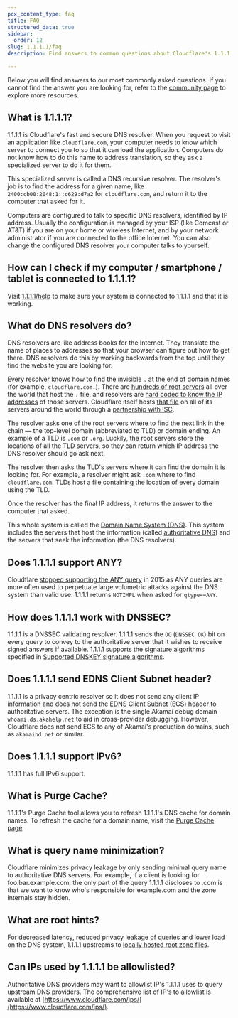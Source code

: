 ```yaml
---
pcx_content_type: faq
title: FAQ
structured_data: true
sidebar:
  order: 12
slug: 1.1.1.1/faq
description: Find answers to common questions about Cloudflare's 1.1.1.1 DNS resolver, including setup, privacy features, IPv6 support, and troubleshooting tips.

---
```



Below you will find answers to our most commonly asked questions. If you cannot find the answer you are looking for, refer to the [community page](https://community.cloudflare.com/) to explore more resources.

## What is 1.1.1.1?

1.1.1.1 is Cloudflare's fast and secure DNS resolver. When you request to visit an application like `cloudflare.com`, your computer needs to know which server to connect you to so that it can load the application. Computers do not know how to do this name to address translation, so they ask a specialized server to do it for them.

This specialized server is called a DNS recursive resolver. The resolver's job is to find the address for a given name, like `2400:cb00:2048:1::c629:d7a2` for `cloudflare.com`, and return it to the computer that asked for it.

Computers are configured to talk to specific DNS resolvers, identified by IP address. Usually the configuration is managed by your ISP (like Comcast or AT\&T) if you are on your home or wireless Internet, and by your network administrator if you are connected to the office Internet. You can also change the configured DNS resolver your computer talks to yourself.


## How can I check if my computer / smartphone / tablet is connected to 1.1.1.1?


Visit [1.1.1.1/help](https://one.one.one.one/help) to make sure your system is connected to 1.1.1.1 and that it is working.


## What do DNS resolvers do?

DNS resolvers are like address books for the Internet. They translate the name of places to addresses so that your browser can figure out how to get there. DNS resolvers do this by working backwards from the top until they find the website you are looking for.

Every resolver knows how to find the invisible `.` at the end of domain names (for example, `cloudflare.com.`). There are [hundreds of root servers](http://www.root-servers.org/) all over the world that host the `.` file, and resolvers are [hard coded to know the IP addresses](http://www.internic.net/domain/named.root) of those servers. Cloudflare itself hosts [that file](http://www.internic.net/domain/root.zone) on all of its servers around the world through a [partnership with ISC](https://blog.cloudflare.com/f-root/).

The resolver asks one of the root servers where to find the next link in the chain — the top-level domain (abbreviated to TLD) or domain ending. An example of a TLD is `.com` or `.org`. Luckily, the root servers store the locations of all the TLD servers, so they can return which IP address the DNS resolver should go ask next.

The resolver then asks the TLD's servers where it can find the domain it is looking for. For example, a resolver might ask `.com` where to find `cloudflare.com`. TLDs host a file containing the location of every domain using the TLD.

Once the resolver has the final IP address, it returns the answer to the computer that asked.

This whole system is called the [Domain Name System (DNS)](https://www.cloudflare.com/learning/dns/what-is-dns/). This system includes the servers that host the information (called [authoritative DNS](https://www.cloudflare.com/learning/dns/dns-server-types/)) and the servers that seek the information (the DNS resolvers).

## Does 1.1.1.1 support ANY?

Cloudflare [stopped supporting the ANY query](https://blog.cloudflare.com/deprecating-dns-any-meta-query-type/) in 2015 as ANY queries are more often used to perpetuate large volumetric attacks against the DNS system than valid use. 1.1.1.1 returns `NOTIMPL` when asked for `qtype==ANY`.


## How does 1.1.1.1 work with DNSSEC?

1.1.1.1 is a DNSSEC validating resolver. 1.1.1.1 sends the `DO` (`DNSSEC OK`) bit on every query to convey to the authoritative server that it wishes to receive signed answers if available. 1.1.1.1 supports the signature algorithms specified in [Supported DNSKEY signature algorithms](/1.1.1.1/encryption/dnskey/).


## ​Does 1.1.1.1 send EDNS Client Subnet header?

1.1.1.1 is a privacy centric resolver so it does not send any client IP information and does not send the <GlossaryTooltip term="EDNS Client Subnet (ECS)">EDNS Client Subnet (ECS)</GlossaryTooltip> header to authoritative servers. The exception is the single Akamai debug domain `whoami.ds.akahelp.net` to aid in cross-provider debugging. However, Cloudflare does not send ECS to any of Akamai's production domains, such as `akamaihd.net` or similar.


## Does 1.1.1.1 support IPv6?

1.1.1.1 has full IPv6 support.


## What is Purge Cache?


1.1.1.1's Purge Cache tool allows you to refresh 1.1.1.1's DNS cache for domain names. To refresh the cache for a domain name, visit the [Purge Cache page](https://one.one.one.one/purge-cache/).


## What is query name minimization?

Cloudflare minimizes privacy leakage by only sending minimal query name to authoritative DNS servers. For example, if a client is looking for foo.bar.example.com, the only part of the query 1.1.1.1 discloses to .com is that we want to know who's responsible for example.com and the zone internals stay hidden.


## What are root hints?

For decreased latency, reduced privacy leakage of queries and lower load on the DNS system, 1.1.1.1 upstreams to [locally hosted root zone files](https://blog.cloudflare.com/f-root/).

## Can IPs used by 1.1.1.1 be allowlisted?

Authoritative DNS providers may want to allowlist IP's 1.1.1.1 uses to query upstream DNS providers. The comprehensive list of IP's to allowlist is available at [https://www.cloudflare.com/ips/](https://www.cloudflare.com/ips/).


